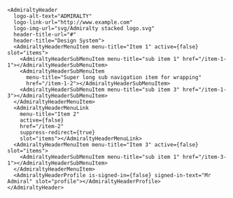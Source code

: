 ```tsx
<AdmiraltyHeader
  logo-alt-text="ADMIRALTY"
  logo-link-url="http://www.example.com"
  logo-img-url="svg/Admiralty stacked logo.svg"
  header-title-url="#"
  header-title="Design System">
  <AdmiraltyHeaderMenuItem menu-title="Item 1" active={false} slot="items">
    <AdmiraltyHeaderSubMenuItem menu-title="sub item 1" href="/item-1-1"></AdmiraltyHeaderSubMenuItem>
    <AdmiraltyHeaderSubMenuItem
      menu-title="Super long sub navigation item for wrapping"
      href="/item-1-2"></AdmiraltyHeaderSubMenuItem>
    <AdmiraltyHeaderSubMenuItem menu-title="sub item 3" href="/item-1-3"></AdmiraltyHeaderSubMenuItem>
  </AdmiraltyHeaderMenuItem>
  <AdmiraltyHeaderMenuLink
    menu-title="Item 2"
    active={false}
    href="/item-2"
    suppress-redirect={true}
    slot="items"></AdmiraltyHeaderMenuLink>
  <AdmiraltyHeaderMenuItem menu-title="Item 3" active={false} slot="items">
    <AdmiraltyHeaderSubMenuItem menu-title="sub item 1" href="/item-3-1"></AdmiraltyHeaderSubMenuItem>
  </AdmiraltyHeaderMenuItem>
  <AdmiraltyHeaderProfile is-signed-in={false} signed-in-text="Mr Admiral" slot="profile"></AdmiraltyHeaderProfile>
</AdmiraltyHeader>
```

